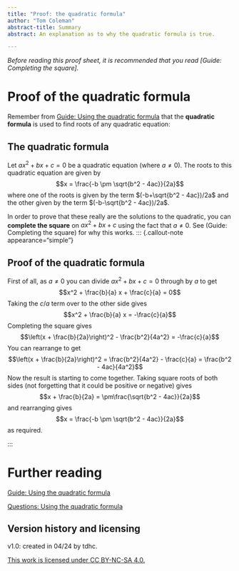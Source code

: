 ```yaml
---
title: "Proof: the quadratic formula"
author: "Tom Coleman"
abstract-title: Summary
abstract: An explanation as to why the quadratic formula is true.

---
```


*Before reading this proof sheet, it is recommended that you read [Guide: Completing the square].*

# Proof of the quadratic formula {-}

Remember from [Guide: Using the quadratic formula](../studyguides/quadraticformula.qmd) that the **quadratic formula** is used to find roots of any quadratic equation:

::: {.callout-note}

## The quadratic formula

Let $ax^2 + bx + c = 0$ be a quadratic equation (where $a\neq 0$). The roots to this quadratic equation are given by
$$x = \frac{-b \pm \sqrt{b^2 - 4ac}}{2a}$$
where one of the roots is given by the term $(-b+\sqrt{b^2 - 4ac})/2a$ and the other given by the term $(-b-\sqrt{b^2 - 4ac})/2a$.

:::


In order to prove that these really are the solutions to the quadratic, you can **complete the square** on $ax^2 + bx + c$ using the fact that $a\neq 0$. See (Guide: Completing the square) for why this works. 
::: {.callout-note appearance="simple"}

## Proof of the quadratic formula

First of all, as $a\neq 0$ you can divide $ax^2 + bx + c = 0$ through by $a$ to get 
$$x^2 + \frac{b}{a} x + \frac{c}{a} = 0$$
Taking the $c/a$ term over to the other side gives
$$x^2 + \frac{b}{a} x = -\frac{c}{a}$$
Completing the square gives
$$\left(x + \frac{b}{2a}\right)^2 - \frac{b^2}{4a^2} = -\frac{c}{a}$$
You can rearrange to get $$\left(x + \frac{b}{2a}\right)^2 = \frac{b^2}{4a^2} - \frac{c}{a} = \frac{b^2 - 4ac}{4a^2}$$ Now the result is starting to come together. Taking square roots of both sides (not forgetting that it could be positive or negative) gives
$$x + \frac{b}{2a} = \pm\frac{\sqrt{b^2 - 4ac}}{2a}$$
and rearranging gives
$$x = \frac{-b \pm \sqrt{b^2 - 4ac}}{2a}$$
as required.

:::

# Further reading {-}

[Guide: Using the quadratic formula](../studyguides/quadraticformula.qmd)

[Questions: Using the quadratic formula](../questions/qs-quadraticformula.qmd)

## Version history and licensing {-}

v1.0: created in 04/24 by tdhc. 

[This work is licensed under CC BY-NC-SA 4.0.](https://creativecommons.org/licenses/by-nc-sa/4.0/?ref=chooser-v1)



